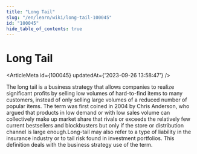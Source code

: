 ```yaml
---
title: "Long Tail"
slug: "/en/learn/wiki/long-tail-100045"
id: "100045"
hide_table_of_contents: true
---
```



# Long Tail

<ArticleMeta id={100045} updatedAt={'2023-09-26 13:58:47'} />
<div className='border-solid border-b border-t-0 my-4 border-[var(--ifm-color-gray-300)]' />

The long tail is a business strategy that allows companies to realize significant profits by selling low volumes of hard-to-find items to many customers, instead of only selling large volumes of a reduced number of popular items. The term was first coined in 2004 by Chris Anderson, who argued that products in low demand or with low sales volume can collectively make up market share that rivals or exceeds the relatively few current bestsellers and blockbusters but only if the store or distribution channel is large enough.Long-tail may also refer to a type of liability in the insurance industry or to tail risk found in investment portfolios. This definition deals with the business strategy use of the term.

